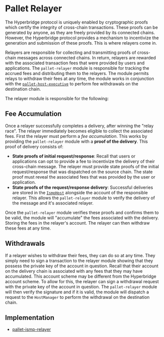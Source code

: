 # Pallet Relayer

The Hyperbridge protocol is uniquely enabled by cryptographic proofs which certify the integrity of cross-chain transactions. These proofs can be generated by anyone, as they are freely provided by its connected chains. However, the Hyperbridge protocol provides a mechanism to incentivize the generation and submission of these proofs. This is where relayers come in.

Relayers are responsible for collecting and transmitting proofs of cross-chain messages across connected chains. In return, relayers are rewarded with the associated transaction fees that were provided by users and applications. The `pallet-relayer` module is responsible for tracking the accrued fees and distributing them to the relayers. The module permits relays to withdraw their fees at any time, the module works in conjunction with the [`pallet-host-executive`](/developers/explore/modules/host-executive) to perform fee withdrawals on the destination chain.

The relayer module is responsible for the following:

## Fee Accumulation

Once a relayer successfully completes a delivery, after winning the "relay race". The relayer immediately becomes eligible to collect the associated fees. First the relayer must perform a _fee accumulation_. This works by providing the `pallet-relayer` module with a **proof of the delivery**. This proof of delivery consists of:

  - **State proofs of initial request/response**:
    Recall that users or applications can opt to provide a fee to incentivize the delivery of their cross-chain message. The relayer must provide state proofs of the initial request/response that was dispatched on the source chain. The state proof must reveal the associated fees that was provided by the user or application.
  - **State proofs of the request/response delivery**:
     Successful deliveries are stored in the [`IsmpHost`](/protocol/ismp/host) alongside the account of the responsible relayer. This allows the `pallet-relayer` module to verify the delivery of the message and it's associated relayer.

Once the `pallet-relayer` module verifies these proofs and confirms them to be valid, the module will "accumulate" the fees associated with the delivery. Storing the fees in the relayer's account. The relayer can then withdraw these fees at any time.

## Withdrawals

If a relayer wishes to withdraw their fees, they can do so at any time. They simply need to sign a transaction to the relayer module showing that they possess the private key of the account in question. Recall that their account on the delivery chain is associated with any fees that they may have accumulated. This account scheme may be different from the Hyperbridge account scheme. To allow for this, the relayer can sign a withdrawal request with the private key of the account in question. The `pallet-relayer` module will then verify the signature and if it is valid, the module will dispatch a request to the `HostManager` to perform the withdrawal on the destination chain.


## Implementation

- [pallet-ismp-relayer](https://github.com/polytope-labs/hyperbridge/blob/main/modules/ismp/pallets/relayer/src/lib.rs)
